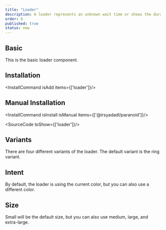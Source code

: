 ```yaml
---
title: "Loader"
description: A loader represents an unknown wait time or shows the duration of a process. It keeps users informed that an action is in progress, enhancing the user experience by providing visual feedback during delays.
order: 6
published: true
status: new
---
```


## Basic
This is the basic loader component.

<How toUse="statuses/loader-demo" />

## Installation
<InstallCommand isAdd items={['loader']}/>

## Manual Installation
<InstallCommand isInstall isManual items={['@irsyadadl/paranoid']}/>

<SourceCode toShow={['loader']}/>

## Variants
There are four different variants of the loader. The default variant is the ring variant.
<How toUse="statuses/loader-variant-demo" />

## Intent
By default, the loader is using the current color, but you can also use a different color.
<How toUse="statuses/loader-intent-demo" />

## Size
Small will be the default size, but you can also use medium, large, and extra-large.
<How toUse="statuses/loader-size-demo" />
